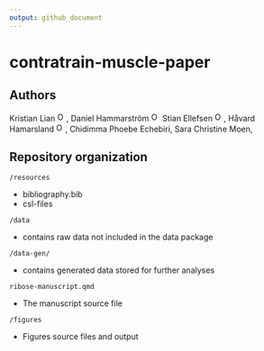 ```yaml
---
output: github_document
---
```


<!-- README.md is generated from README.Rmd. -->

# contratrain-muscle-paper

## Authors

Kristian Lian
<a href="https://orcid.org/0000-0002-5169-5960">
<img alt="ORCID logo" src="https://info.orcid.org/wp-content/uploads/2019/11/orcid_16x16.png" width="16" height="16" /></a>,
Daniel Hammarström
<a href="https://orcid.org/0000-0001-8360-2100">
<img alt="ORCID logo" src="https://info.orcid.org/wp-content/uploads/2019/11/orcid_16x16.png" width="16" height="16" /></a> 
Stian Ellefsen
<a href="https://orcid.org/0000-0003-0467-2018">
<img alt="ORCID logo" src="https://info.orcid.org/wp-content/uploads/2019/11/orcid_16x16.png" width="16" height="16" /></a>,
Håvard Hamarsland
<a href="https://orcid.org/0000-0002-7343-2774">
<img alt="ORCID logo" src="https://info.orcid.org/wp-content/uploads/2019/11/orcid_16x16.png" width="16" height="16" /></a>,
Chidimma Phoebe Echebiri,
Sara Christine Moen,


## Repository organization

`/resources`

- bibliography.bib
- csl-files

`/data`

- contains raw data not included in the data package

`/data-gen/`

- contains generated data stored for further analyses

`ribose-manuscript.qmd`

- The manuscript source file

`/figures`

- Figures source files and output

